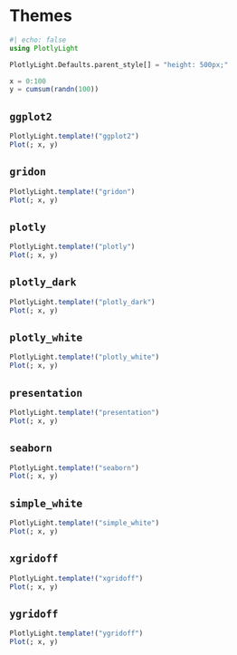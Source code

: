 # Themes

::: {.panel-tabset}

```julia
#| echo: false
using PlotlyLight

PlotlyLight.Defaults.parent_style[] = "height: 500px;"

x = 0:100
y = cumsum(randn(100))
```

## `ggplot2`

```julia
PlotlyLight.template!("ggplot2")
Plot(; x, y)
```

## `gridon`

```julia
PlotlyLight.template!("gridon")
Plot(; x, y)
```


## `plotly`

```julia
PlotlyLight.template!("plotly")
Plot(; x, y)
```

## `plotly_dark`

```julia
PlotlyLight.template!("plotly_dark")
Plot(; x, y)
```

## `plotly_white`

```julia
PlotlyLight.template!("plotly_white")
Plot(; x, y)
```

## `presentation`

```julia
PlotlyLight.template!("presentation")
Plot(; x, y)
```

## `seaborn`

```julia
PlotlyLight.template!("seaborn")
Plot(; x, y)
```

## `simple_white`

```julia
PlotlyLight.template!("simple_white")
Plot(; x, y)
```

## `xgridoff`

```julia
PlotlyLight.template!("xgridoff")
Plot(; x, y)
```

## `ygridoff`

```julia
PlotlyLight.template!("ygridoff")
Plot(; x, y)
```

:::
